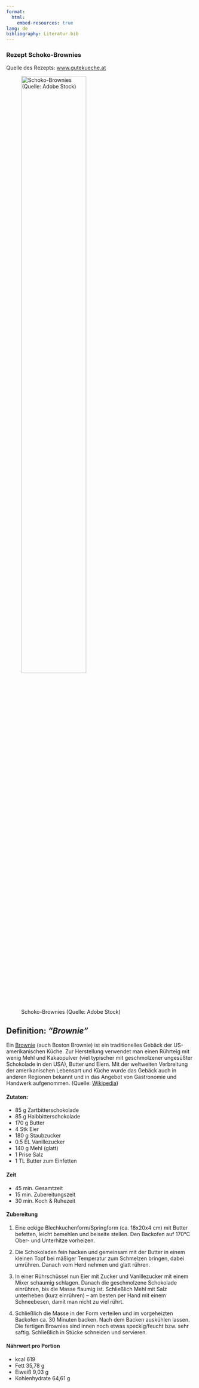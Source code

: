 ```yaml
---
format:
  html:
    embed-resources: true
lang: de
bibliography: Literatur.bib
---
```


<!--
headlines:
  off: true
extended-content:
  off: false
included-content:
  off: false
worksheets:
  off: true
-->

<!--
title: "DEB Produktentwicklung"
format:
  html:
    embed-resources: true

author:
  - name: "Christian Anders"
    degrees: 
    roles: "Dozent"
    email: christian.anders@hs-esslingen.de
    affiliation: 
      - name: "Hochschule Esslingen"
        department: "Wirtschaft & Technik"
        group: "Digital Engineering (DEB)"
        city: "Esslingen am Neckar"
        postal-code: 73728
        country: "Deutschland"
        url: https://www.hs-esslingen.de/
abstract: > 
  Skript zur Vorlesung und Labor *"Produktentwicklung"* für den Studiengang Digital Engineering DEB
keywords:
  - Zufall

copyright: 
  holder: Christian Anders
  year: 2025
lang: de
bibliography: Literatur.bib
date: last-modified
toc: true
number-sections: true
scrollable: true
toc-location: right
cap-location: bottom
number-offset: 7
link-external-icon: true
link-external-newwindow: true
-->

<!--
number-offset: 
0 Grundlagen
1 Ideenfindung und Konzeptentwicklung
2 Entwurfs- und Entwicklungsphase
3 Prototyping und Test
4 Produktionsplanung und Produktion
5 Softskills
6 Literatur 
7 Anhang
-->

<!-- -------------------------------------------------------------------------

                       Rezept für Schoko-Brownies

-------------------------------------------------------------------------- -->


### Rezept Schoko-Brownies {#sec-brownies}

Quelle des Rezepts: [www.gutekueche.at](https://www.gutekueche.at/)

![Schoko-Brownies (Quelle: Adobe Stock)](images/AdobeStock_257686783.jpeg){width=64% #fig-brownies}

::: {.callout-tip}
## Definition: *"Brownie"*
Ein [Brownie](https://de.wikipedia.org/wiki/Brownie_(Geb%C3%A4ck)) (auch Boston Brownie) ist ein traditionelles Gebäck der US-amerikanischen Küche. Zur Herstellung verwendet man einen Rührteig mit wenig Mehl und Kakaopulver (viel typischer mit geschmolzener ungesüßter Schokolade in den USA), Butter und Eiern. Mit der weltweiten Verbreitung der amerikanischen Lebensart und Küche wurde das Gebäck auch in anderen Regionen bekannt und in das Angebot von Gastronomie und Handwerk aufgenommen. (Quelle: [Wikipedia](https://de.wikipedia.org/wiki/Brownie_(Geb%C3%A4ck)))
:::

#### Zutaten:

+ 85	g	Zartbitterschokolade
+ 85	g	Halbbitterschokolade
+ 170	g	Butter
+ 4	Stk	Eier
+ 180	g	Staubzucker
+ 0.5	EL	Vanillezucker
+ 140	g	Mehl (glatt)
+ 1	Prise	Salz
+ 1	TL	Butter zum Einfetten

#### Zeit
+ 45 min. Gesamtzeit 
+ 15 min. Zubereitungszeit 
+ 30 min. Koch & Ruhezeit

#### Zubereitung
1. Eine eckige Blechkuchenform/Springform (ca. 18x20x4 cm) mit Butter befetten, leicht bemehlen und beiseite stellen. Den Backofen auf 170°C Ober- und Unterhitze vorheizen.

2. Die Schokoladen fein hacken und gemeinsam mit der Butter in einem kleinen Topf bei mäßiger Temperatur zum Schmelzen bringen, dabei umrühren. Danach vom Herd nehmen und glatt rühren.

3. In einer Rührschüssel nun Eier mit Zucker und Vanillezucker mit einem Mixer schaumig schlagen. Danach die geschmolzene Schokolade einrühren, bis die Masse flaumig ist. Schließlich Mehl mit Salz unterheben (kurz einrühren) – am besten per Hand mit einem Schneebesen, damit man nicht zu viel rührt.

4. Schließlich die Masse in der Form verteilen und im vorgeheizten Backofen ca. 30 Minuten backen.
Nach dem Backen auskühlen lassen. Die fertigen Brownies sind innen noch etwas speckig/feucht bzw. sehr saftig. Schließlich in Stücke schneiden und servieren.

<!--
#### Tipps zum Rezept
Nimmt man die doppelte Menge, kann die Masse auf ein ganzes Backblech gestrichen werden. Sie gehen auch toll auf.

Zur Verzierung kann man noch Schokolade im Wasserbad schmelzen und über die Brownies gießen.

Luftdicht verpackt halten die Brownies einige Tage bei Zimmertemperatur und im Kühlschrank rund eine Woche. Dann eine Stunde vor Verzehr aus dem Kühlschrank nehmen und auf Raumtemperatur bringen.

Die Brownies lassen sich auch gut einfrieren.
-->

#### Nährwert pro Portion
+ kcal 		619
+ Fett		35,78 g
+ Eiweiß	9,03 g
+ Kohlenhydrate	64,61 g
